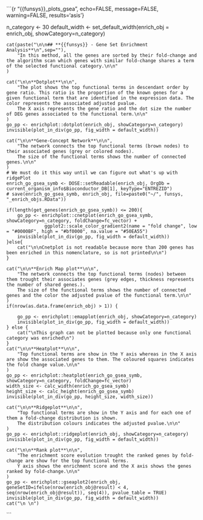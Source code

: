 ```{r "{{funsys}}_plots_gsea", echo=FALSE, message=FALSE, warning=FALSE, results='asis'}

n_category <- 30
default_width <- set_default_width(enrich_obj = enrich_obj, showCategory=n_category)

	cat(paste("\n\n## **{{funsys}} - Gene Set Enrichment Analysis**\n",sep=""),
		"In this method, all the genes are sorted by their fold-change and the algorithm scan which genes with similar fold-change shares a term of the selected functional category.\n\n"
	)

	cat("\n\n**Dotplot**\n\n",
		"The plot shows the top functional terms in descendant order by gene ratio. This ratio is the proportion of the known genes for a given functional term that are identified in the expression data. The color represents the associated adjusted pvalue. 
		The X axis represents the gene ratio and the dot size the number of DEG genes associated to the functional term.\n\n"
	)
	go_pp <- enrichplot::dotplot(enrich_obj, showCategory=n_category)
	invisible(plot_in_div(go_pp, fig_width = default_width))

	cat("\n\n**Gene-Concept Network**\n\n", 
		"The network connects the top functional terms (brown nodes) to their associated genes (grey or colored nodes).
		The size of the functional terms shows the number of connected genes.\n\n"
	)
	# We must do it this way until we can figure out what's up with ridgePlot
	enrich_go_gsea_symb <- DOSE::setReadable(enrich_obj, OrgDb = current_organism_info$Bioconductor_DB[1], keyType="ENTREZID")
    # save(enrich_go_gsea_symb, enrich_obj, file=paste0("~/", funsys, "_enrich_objs.RData"))

	if(length(get_genes(enrich_go_gsea_symb)) <= 200){
		go_pp <- enrichplot::cnetplot(enrich_go_gsea_symb, showCategory=n_category, foldChange=fc_vector) +
				  ggplot2::scale_color_gradient2(name = "fold change", low = "#0000BF", high = "#bf0000", na.value = "#50EA55")
		invisible(plot_in_div(go_pp, fig_width = default_width))
	}else{
		cat("\n\nCnetplot is not readable because more than 200 genes has been enriched in this nomenclature, so is not printed\n\n")
	}

	cat("\n\n**Enrich Map plot**\n\n", 
		"The network connects the top functional terms (nodes) between them trought their associates genes (grey edges, thickness represents the number of shared genes.).
		The size of the functional terms shows the number of connected genes and the color the adjusted pvalue of the functional term.\n\n"
	)
	if(nrow(as.data.frame(enrich_obj) > 1)) {

		go_pp <- enrichplot::emapplot(enrich_obj, showCategory=n_category)
		invisible(plot_in_div(go_pp, fig_width = default_width))
	} else {
		cat("\nThis graph can not be plotted because only one functional category was enriched\n")
	}
	cat("\n\n**Heatplot**\n\n", 
		"Top functional terms are show in the Y axis whereas in the X axis are show the associated genes to them. The coloured squares indicates the fold change value.\n\n"
	)
	go_pp <- enrichplot::heatplot(enrich_go_gsea_symb, showCategory=n_category, foldChange=fc_vector)
	width_size <- calc_width(enrich_go_gsea_symb)
	height_size <- calc_height(enrich_go_gsea_symb) 
	invisible(plot_in_div(go_pp, height_size, width_size))

	cat("\n\n**Ridgeplot**\n\n",
		"Top functional terms are show in the Y axis and for each one of them a fold-change distribution is shown.
		The distribution colours indicates the adjusted pvalue.\n\n"
	)
	go_pp <- enrichplot::ridgeplot(enrich_obj, showCategory=n_category)
	invisible(plot_in_div(go_pp, fig_width = default_width))

	cat("\n\n**Rank plot**\n\n", 
		"The enrichment score evolution trought the ranked genes by fold-change are show for the top functional terms. 
		Y axis shows the enrichment score and the X axis shows the genes ranked by fold-change.\n\n"
	)
	go_pp <- enrichplot::gseaplot2(enrich_obj, geneSetID=ifelse(nrow(enrich_obj@result) < 4, seq(nrow(enrich_obj@result)), seq(4)), pvalue_table = TRUE) 
	invisible(plot_in_div(go_pp, fig_width = default_width))
	cat("\n \n")
```
